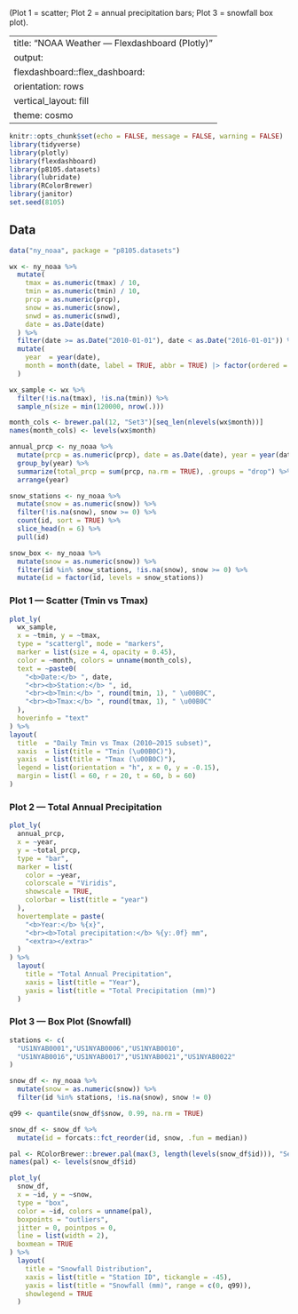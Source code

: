 (Plot 1 = scatter; Plot 2 = annual precipitation bars; Plot 3 = snowfall box plot).


---
title: "NOAA Weather — Flexdashboard (Plotly)"
output:
  flexdashboard::flex_dashboard:
    orientation: rows
    vertical_layout: fill
    theme: cosmo
---

```{r setup, include=FALSE}
knitr::opts_chunk$set(echo = FALSE, message = FALSE, warning = FALSE)
library(tidyverse)
library(plotly)
library(flexdashboard)
library(p8105.datasets)
library(lubridate)
library(RColorBrewer)
library(janitor) 
set.seed(8105)
```

## Data

```{r}
data("ny_noaa", package = "p8105.datasets")

wx <- ny_noaa %>%
  mutate(
    tmax = as.numeric(tmax) / 10,   
    tmin = as.numeric(tmin) / 10,
    prcp = as.numeric(prcp),
    snow = as.numeric(snow),
    snwd = as.numeric(snwd),
    date = as.Date(date)
  ) %>%
  filter(date >= as.Date("2010-01-01"), date < as.Date("2016-01-01")) %>%
  mutate(
    year  = year(date),
    month = month(date, label = TRUE, abbr = TRUE) |> factor(ordered = TRUE)
  )

wx_sample <- wx %>%
  filter(!is.na(tmax), !is.na(tmin)) %>%
  sample_n(size = min(120000, nrow(.)))

month_cols <- brewer.pal(12, "Set3")[seq_len(nlevels(wx$month))]
names(month_cols) <- levels(wx$month)

annual_prcp <- ny_noaa %>%
  mutate(prcp = as.numeric(prcp), date = as.Date(date), year = year(date)) %>%
  group_by(year) %>%
  summarize(total_prcp = sum(prcp, na.rm = TRUE), .groups = "drop") %>%
  arrange(year)

snow_stations <- ny_noaa %>%
  mutate(snow = as.numeric(snow)) %>%
  filter(!is.na(snow), snow >= 0) %>%
  count(id, sort = TRUE) %>%
  slice_head(n = 6) %>%
  pull(id)

snow_box <- ny_noaa %>%
  mutate(snow = as.numeric(snow)) %>%
  filter(id %in% snow_stations, !is.na(snow), snow >= 0) %>%
  mutate(id = factor(id, levels = snow_stations))
```


### Plot 1 — Scatter (Tmin vs Tmax)

```{r}
plot_ly(
  wx_sample,
  x = ~tmin, y = ~tmax,
  type = "scattergl", mode = "markers",
  marker = list(size = 4, opacity = 0.45),
  color = ~month, colors = unname(month_cols),
  text = ~paste0(
    "<b>Date:</b> ", date,
    "<br><b>Station:</b> ", id,
    "<br><b>Tmin:</b> ", round(tmin, 1), " \u00B0C",
    "<br><b>Tmax:</b> ", round(tmax, 1), " \u00B0C"
  ),
  hoverinfo = "text"
) %>%
layout(
  title  = "Daily Tmin vs Tmax (2010–2015 subset)",
  xaxis  = list(title = "Tmin (\u00B0C)"),
  yaxis  = list(title = "Tmax (\u00B0C)"),
  legend = list(orientation = "h", x = 0, y = -0.15),
  margin = list(l = 60, r = 20, t = 60, b = 60)
)

```



### Plot 2 — Total Annual Precipitation

```{r}
plot_ly(
  annual_prcp,
  x = ~year,
  y = ~total_prcp,
  type = "bar",
  marker = list(
    color = ~year,
    colorscale = "Viridis",
    showscale = TRUE,
    colorbar = list(title = "year")
  ),
  hovertemplate = paste(
    "<b>Year:</b> %{x}",
    "<br><b>Total precipitation:</b> %{y:.0f} mm",
    "<extra></extra>"
  )
) %>%
  layout(
    title = "Total Annual Precipitation",
    xaxis = list(title = "Year"),
    yaxis = list(title = "Total Precipitation (mm)")
  )
```

### Plot 3 — Box Plot (Snowfall)

```{r}

stations <- c(
  "US1NYAB0001","US1NYAB0006","US1NYAB0010",
  "US1NYAB0016","US1NYAB0017","US1NYAB0021","US1NYAB0022"
)

snow_df <- ny_noaa %>%
  mutate(snow = as.numeric(snow)) %>%
  filter(id %in% stations, !is.na(snow), snow != 0)

q99 <- quantile(snow_df$snow, 0.99, na.rm = TRUE)

snow_df <- snow_df %>%
  mutate(id = forcats::fct_reorder(id, snow, .fun = median))

pal <- RColorBrewer::brewer.pal(max(3, length(levels(snow_df$id))), "Set2")
names(pal) <- levels(snow_df$id)

plot_ly(
  snow_df,
  x = ~id, y = ~snow,
  type = "box",
  color = ~id, colors = unname(pal),
  boxpoints = "outliers",
  jitter = 0, pointpos = 0,
  line = list(width = 2),
  boxmean = TRUE
) %>%
  layout(
    title = "Snowfall Distribution",
    xaxis = list(title = "Station ID", tickangle = -45),
    yaxis = list(title = "Snowfall (mm)", range = c(0, q99)),
    showlegend = TRUE
  )


```

```
```
